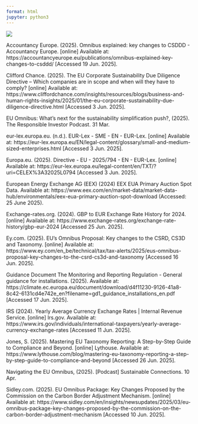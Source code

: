 ```yaml
---
format: html
jupyter: python3
---
```


![](sources.png){fig-align="center"}

Accountancy Europe. (2025). Omnibus explained: key changes to CSDDD - Accountancy Europe. [online] Available at: https://accountancyeurope.eu/publications/omnibus-explained-key-changes-to-csddd/ [Accessed 19 Jun. 2025].

Clifford Chance. (2025). The EU Corporate Sustainability Due Diligence Directive – Which companies are in scope and when will they have to comply? [online] Available at: https://www.cliffordchance.com/insights/resources/blogs/business-and-human-rights-insights/2025/01/the-eu-corporate-sustainability-due-diligence-directive.html [Accessed 3 Jun. 2025].

EU Omnibus: What’s next for the sustainability simplification push?, (2025). The Responsible Investor Podcast. 31 Mar.

eur-lex.europa.eu. (n.d.). EUR-Lex - SME - EN - EUR-Lex. [online] Available at: https://eur-lex.europa.eu/EN/legal-content/glossary/small-and-medium-sized-enterprises.html [Accessed 3 Jun. 2025].

Europa.eu. (2025). Directive - EU - 2025/794 - EN - EUR-Lex. [online] Available at: https://eur-lex.europa.eu/legal-content/en/TXT/?uri=CELEX%3A32025L0794 [Accessed 3 Jun. 2025].

European Energy Exchange AG (EEX) (2024) EEX EUA Primary Auction Spot Data. Available at: https://www.eex.com/en/market-data/market-data-hub/environmentals/eex-eua-primary-auction-spot-download (Accessed: 25 June 2025). 

Exchange-rates.org. (2024). GBP to EUR Exchange Rate History for 2024. [online] Available at: https://www.exchange-rates.org/exchange-rate-history/gbp-eur-2024 [Accessed 25 Jun. 2025].

Ey.com. (2025). EU’s Omnibus Proposal: Key changes to the CSRD, CS3D and Taxonomy. [online] Available at: https://www.ey.com/en_be/technical/tax/tax-alerts/2025/eus-omnibus-proposal-key-changes-to-the-csrd-cs3d-and-taxonomy [Accessed 16 Jun. 2025].

Guidance Document The Monitoring and Reporting Regulation - General guidance for installations. (2025). Available at: https://climate.ec.europa.eu/document/download/d4f11230-9126-41a8-8c42-6131cd4e742e_en?filename=gd1_guidance_installations_en.pdf [Accessed 17 Jun. 2025].

IRS (2024). Yearly Average Currency Exchange Rates | Internal Revenue Service. [online] Irs.gov. Available at: https://www.irs.gov/individuals/international-taxpayers/yearly-average-currency-exchange-rates [Accessed 11 Jun. 2025].

Jones, S. (2025). Mastering EU Taxonomy Reporting: A Step-by-Step Guide to Compliance and Beyond. [online] Lythouse. Available at: https://www.lythouse.com/blog/mastering-eu-taxonomy-reporting-a-step-by-step-guide-to-compliance-and-beyond [Accessed 26 Jun. 2025].

Navigating the EU Omnibus, (2025). [Podcast] Sustainable Connections. 10 Apr.

Sidley.com. (2025). EU Omnibus Package: Key Changes Proposed by the Commission on the Carbon Border Adjustment Mechanism. [online] Available at: https://www.sidley.com/en/insights/newsupdates/2025/03/eu-omnibus-package-key-changes-proposed-by-the-commission-on-the-carbon-border-adjustment-mechanism [Accessed 10 Jun. 2025].